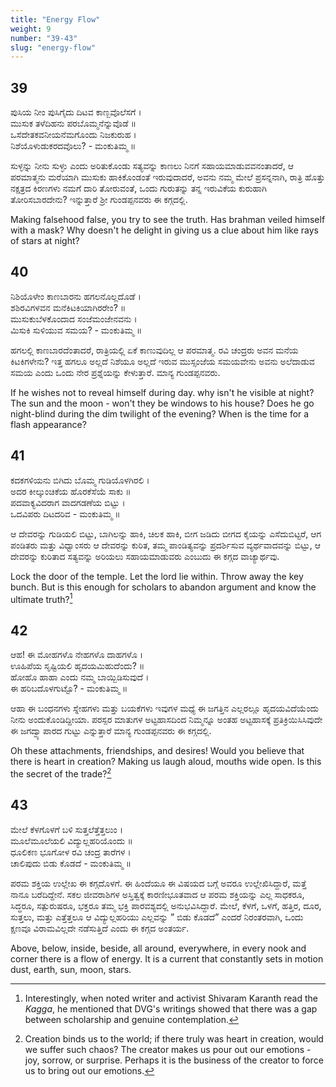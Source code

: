 ```yaml
---
title: "Energy Flow"
weight: 9
number: "39-43"
slug: "energy-flow"
---
```


## 39

ಪುಸಿಯ ನೀಂ ಪುಸಿಗೈದು ದಿಟವ ಕಾಣ್ಬವೊಲೆಸಗೆ ।  
ಮುಸುಕ ತಳೆದಿಹನು ಪರಬೊಮ್ಮನೆನ್ನುವೊಡೆ ॥  
ಒಸೆದೇತಕವನೀಯನೆಮಗೊಂದು ನಿಜಕುರುಹ ।  
ನಿಶೆಯೊಳುಡುಕರದವೊಲು? - ಮಂಕುತಿಮ್ಮ ॥

ಸುಳ್ಳನ್ನು ನೀನು ಸುಳ್ಳು ಎಂದು ಅರಿತುಕೊಂಡು ಸತ್ಯವನ್ನು ಕಾಣಲು ನಿನಗೆ ಸಹಾಯಮಾಡುವವನಂತಾದರೆ, ಆ ಪರಮಾತ್ಮನು ಮರೆಯಾಗಿ ಮುಸುಕು ಹಾಕಿಕೊಂಡಂತೆ ಇರುವುದಾದರೆ, ಅವನು ನಮ್ಮ ಮೇಲೆ ಪ್ರಸನ್ನನಾಗಿ, ರಾತ್ರಿ ಹೊತ್ತು ನಕ್ಷತ್ರದ ಕಿರಣಗಳು ನಮಗೆ ದಾರಿ ತೋರುವಂತೆ, ಒಂದು ಗುರುತನ್ನು ತನ್ನ ಇರುವಿಕೆಯ ಕುರುಹಾಗಿ ತೋರಿಸಬಾರದೇನು? ಇನ್ನುತ್ತಾರೆ ಶ್ರೀ ಗುಂಡಪ್ಪನವರು ಈ ಕಗ್ಗದಲ್ಲಿ.

Making falsehood false, you try to see the truth. Has brahman veiled himself with a mask? Why doesn't he delight in giving us a clue about him like rays of stars at night?

## 40

ನಿಶಿಯೊಳೇಂ ಕಾಣಬಾರನು ಹಗಲನೊಲ್ಲದೊಡೆ ।  
ಶಶಿರವಿಗಳವನ ಮನೆಕಿಟಕಿಯಾಗಿರರೇಂ? ॥  
ಮುಸುಕುಬೆಳಕೊಂದಾದ ಸಂಜೆಮಂಜೇನವನು ।  
ಮಿಸುಕಿ ಸುಳಿಯುವ ಸಮಯ? - ಮಂಕುತಿಮ್ಮ ॥

ಹಗಲಲ್ಲಿ ಕಾಣಬಾರದೆಂತಾದರೆ, ರಾತ್ರಿಯಲ್ಲಿ ಏಕೆ ಕಾಣುವುದಿಲ್ಲ ಆ ಪರಮಾತ್ಮ. ರವಿ ಚಂದ್ರರು ಅವನ ಮನೆಯ ಕಿಟಕಿಗಳೇನು? ಇತ್ತ ಹಗಲೂ ಅಲ್ಲದೆ ನಿಶೆಯೂ ಅಲ್ಲದೆ ಇರುವ ಮುಸ್ಸಂಜೆಯ ಸಮಯವೇನು ಅವನು ಅಲೆದಾಡುವ ಸಮಯ ಎಂದು ಒಂದು ನೇರ ಪ್ರಶ್ನೆಯನ್ನು ಕೇಳುತ್ತಾರೆ. ಮಾನ್ಯ ಗುಂಡಪ್ಪನವರು.

If he wishes not to reveal himself during day. why isn't he visible at night? The sun and the moon - won't they be windows to his house? Does he go night-blind during the dim twilight of the evening? When is the time for a flash appearance?

## 41

ಕದಕಗಳಿಯನು ಬಿಗಿದು ಬೊಮ್ಮ ಗುಡಿಯೊಳಗಿರಲಿ ।  
ಅದರ ಕೀಲ್ಕುಂಚಿಕೆಯ ಹೊರಕೆಸೆಯೆ ಸಾಕು ॥  
ಪದವಾಕ್ಯವಿದರಾಗ ವಾದಗಡಣೆಯ ಬಿಟ್ಟು ।  
ಒದವಿಪರು ದಿಟದರಿವ - ಮಂಕುತಿಮ್ಮ ॥

ಆ ದೇವರನ್ನು ಗುಡಿಯಲಿ ಬಿಟ್ಟು, ಬಾಗಿಲನ್ನು ಹಾಕಿ, ಚಿಲಕ ಹಾಕಿ, ಬೀಗ ಜಡಿದು ಬೀಗದ ಕೈಯನ್ನು ಎಸೆದುಬಿಟ್ಟರೆ, ಆಗ ಪಂಡಿತರು ಮತ್ತು ವಿಧ್ವಾಂಸರು ಆ ದೇವರನ್ನು ಕುರಿತ, ತಮ್ಮ ಪಾಂಡಿತ್ಯವನ್ನು ಪ್ರದರ್ಶಿಸುವ ವ್ಯರ್ಥವಾದವನ್ನು ಬಿಟ್ಟು, ಆ ದೇವರನ್ನು ಕುರಿತಾದ ಸತ್ಯವನ್ನು ಅರಿಯಲು ಸಹಾಯಮಾಡುವರು ಎಂಬುದು ಈ ಕಗ್ಗದ ವಾಚ್ಯಾರ್ಥವು.

Lock the door of the temple. Let the lord lie within. Throw away the key bunch. But is this enough for scholars to abandon argument and know the ultimate truth?[^16]

## 42

ಆಹ! ಈ ಮೋಹಗಳೊ ನೇಹಗಳೊ ದಾಹಗಳೊ ।  
ಊಹಿಪೆಯ ಸೃಷ್ಟಿಯಲಿ ಹೃದಯಮಿಹುದೆಂದು? ॥  
ಹೋಹೊ ಹಾಹಾ ಎಂದು ನಮ್ಮ ಬಾಯ್ಬಿಡಿಸುವುದೆ ।  
ಈ ಹರಿಬದೊಳಗುಟ್ಟೊ? - ಮಂಕುತಿಮ್ಮ ॥

ಆಹಾ ಈ ಬಂಧನಗಳು ಸ್ನೇಹಗಳು ಮತ್ತು ಬಯಕೆಗಳು ಇವುಗಳ ಮಧ್ಯೆ ಈ ಜಗತ್ತಿನ ಎಲ್ಲರಲ್ಲೂ ಹೃದಯವಿದೆಯೆಂದು ನೀನು ಅಂದುಕೊಂಡಿದ್ದೀಯಾ. ಪರಸ್ಪರ ಮಾತುಗಳ ಅಟ್ಟಹಾಸದಿಂದ ನಿಮ್ಮನ್ನೂ ಅಂತಹ ಅಟ್ಟಹಾಸಕ್ಕೆ ಪ್ರತಿಕ್ರಿಯಿಸಿಸಿವುದೇ ಈ ಜಗದ್ವ್ಯಾಪಾರದ ಗುಟ್ಟು ಎನ್ನುತ್ತಾರೆ ಮಾನ್ಯ ಗುಂಡಪ್ಪನವರು ಈ ಕಗ್ಗದಲ್ಲಿ.

Oh these attachments, friendships, and desires! Would you believe that there is heart in creation? Making us laugh aloud, mouths wide open. Is this the secret of the trade?[^17]

## 43

ಮೇಲೆ ಕೆಳಗೊಳಗೆ ಬಳಿ ಸುತ್ತಲೆತ್ತೆತ್ತಲುಂ ।  
ಮೂಲೆಮೂಲೆಯಲಿ ವಿದ್ಯುಲ್ಲಹರಿಯೊಂದು ॥  
ಧೂಲಿಕಣ ಭೂಗೋಳ ರವಿ ಚಂದ್ರ ತಾರೆಗಳ ।  
ಚಾಲಿಪುದು ಬಿಡು ಕೊಡದೆ - ಮಂಕುತಿಮ್ಮ ॥

ಪರಮ ಶಕ್ತಿಯ ಉಲ್ಲೇಖ ಈ ಕಗ್ಗದೊಳಗೆ. ಈ ಹಿಂದೆಯೂ ಈ ವಿಷಯದ ಬಗ್ಗೆ ಅವರೂ ಉಲ್ಲೇಖಿಸಿದ್ದಾರೆ, ಮತ್ತೆ ನಾನೂ ಬರೆದಿದ್ದೇನೆ. ಸಕಲ ಜೀವರಾಶಿಗಳ ಅಸ್ತಿತ್ವಕ್ಕೆ ಕಾರಣೀಭೂತವಾದ ಆ ಪರಮ ಶಕ್ತಿಯನ್ನು ಎಲ್ಲ ಸಾಧಕರೂ, ಸಿದ್ಧರೂ, ಸತ್ಪುರುಷರೂ, ಭಕ್ತರೂ ತಮ್ಮ ಭಕ್ತಿ ಪಾರವಶ್ಯದಲ್ಲಿ ಅನುಭವಿಸಿದ್ದಾರೆ. ಮೇಲೆ, ಕೆಳಗೆ, ಒಳಗೆ, ಹತ್ತಿರ, ದೂರ, ಸುತ್ತಲು, ಮತ್ತು ಎತ್ತೆತ್ತಲೂ ಆ ವಿದ್ಯುಲ್ಲಹರಿಯು ಎಲ್ಲವನ್ನು ” ಬಿಡು ಕೊಡದೆ” ಎಂದರೆ ನಿರಂತರವಾಗಿ, ಒಂದು ಕ್ಷಣವೂ ವಿರಾಮವಿಲ್ಲದೇ ನಡೆಸುತ್ತಿದೆ ಎಂದು ಈ ಕಗ್ಗದ ಅಂತರ್ಯ.

Above, below, inside, beside, all around, everywhere, in every nook and corner there is a flow of energy. It is a current that constantly sets in motion dust, earth, sun, moon, stars.

[^16]: Interestingly, when noted writer and activist Shivaram Karanth read the _Kagga_, he mentioned that DVG's writings showed that there was a gap between scholarship and genuine contemplation.
[^17]: Creation binds us to the world; if there truly was heart in creation, would we suffer such chaos? The creator makes us pour out our emotions - joy, sorrow, or surprise. Perhaps it is the business of the creator to force us to bring out our emotions.
